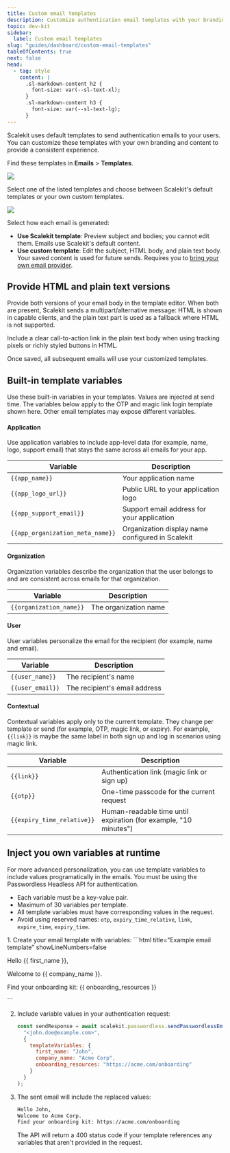 ```yaml
---
title: Custom email templates
description: Customize authentication email templates with your branding and content.
topic: dev-kit
sidebar:
  label: Custom email templates
slug: "guides/dashboard/custom-email-templates"
tableOfContents: true
next: false
head:
  - tag: style
    content: |
      .sl-markdown-content h2 {
        font-size: var(--sl-text-xl);
      }
      .sl-markdown-content h3 {
        font-size: var(--sl-text-lg);
      }
---
```



Scalekit uses default templates to send authentication emails to your users. You can customize these templates with your own branding and content to provide a consistent experience.

Find these templates in **Emails** > **Templates**.

![](@/assets/docs/custom-email-templates/custom-templates-list.png)

Select one of the listed templates and choose between Scalekit's default templates or your own custom templates.

![](@/assets/docs/custom-email-templates/sub-selection-custom-tempaltes.png)

Select how each email is generated:

- **Use Scalekit template**: Preview subject and bodies; you cannot edit them. Emails use Scalekit's default content.
- **Use custom template**: Edit the subject, HTML body, and plain text body. Your saved content is used for future sends. Requires you to [bring your own email provider](/guides/passwordless/custom-email-provider/).


## Provide HTML and plain text versions

Provide both versions of your email body in the template editor. When both are present, Scalekit sends a multipart/alternative message: HTML is shown in capable clients, and the plain text part is used as a fallback where HTML is not supported.

<Aside type="tip">
  Include a clear call-to-action link in the plain text body when using tracking pixels or richly styled buttons in HTML.
</Aside>

Once saved, all subsequent emails will use your customized templates.

## Built-in template variables

Use these built-in variables in your templates. Values are injected at send time. The variables below apply to the OTP and magic link login template shown here. Other email templates may expose different variables.

#### Application

Use application variables to include app-level data (for example, name, logo, support email) that stays the same across all emails for your app.

| Variable | Description |
| --- | --- |
| `{{app_name}}` | Your application name |
| `{{app_logo_url}}` | Public URL to your application logo |
| `{{app_support_email}}` | Support email address for your application |
| `{{app_organization_meta_name}}` | Organization display name configured in Scalekit |


#### Organization

Organization variables describe the organization that the user belongs to and are consistent across emails for that organization.

| Variable | Description |
| --- | --- |
| `{{organization_name}}` | The organization name |

#### User

User variables personalize the email for the recipient (for example, name and email).

| Variable | Description |
| --- | --- |
| `{{user_name}}` | The recipient's name |
| `{{user_email}}` | The recipient's email address |

#### Contextual

Contextual variables apply only to the current template. They change per template or send (for example, OTP, magic link, or expiry). For example, `{{link}}` is maybe the same label in both sign up and log in scenarios using magic link.

| Variable | Description |
| --- | --- |
| `{{link}}` | Authentication link (magic link or sign up) |
| `{{otp}}` | One-time passcode for the current request |
| `{{expiry_time_relative}}` | Human-readable time until expiration (for example, "10 minutes") |


## Inject you own variables at runtime <Badge variant="note" text="Passwordless" />

For more advanced personalization, you can use template variables to include values programatically in the emails. You must be using the Passwordless Headless API for authentication.

- Each variable must be a key-value pair.
- Maximum of 30 variables per template.
- All template variables must have corresponding values in the request.
- Avoid using reserved names: `otp`, `expiry_time_relative`, `link`, `expire_time`, `expiry_time`.

<Steps>
  1. Create your email template with variables:
     ```html title="Example email template" showLineNumbers=false
     <p>Hello {{ first_name }},</p>
     <p>Welcome to {{ company_name }}.</p>
     <p>Find your onboarding kit: {{ onboarding_resources }}</p>
     ```

  2. Include variable values in your authentication request:
     ```js title="Authentication request" showLineNumbers=false
     const sendResponse = await scalekit.passwordless.sendPasswordlessEmail(
       "<john.doe@example.com>",
       {
         templateVariables: {
           first_name: "John",
           company_name: "Acme Corp",
           onboarding_resources: "https://acme.com/onboarding"
         }
       }
     );
     ```

  3. The sent email will include the replaced values:
     ```html title="Example email preview" showLineNumbers=false
     Hello John,
     Welcome to Acme Corp.
     Find your onboarding kit: https://acme.com/onboarding
     ```

     <Aside type="caution">
      The API will return a 400 status code if your template references any variables that aren't provided in the request.
      </Aside>

</Steps>
